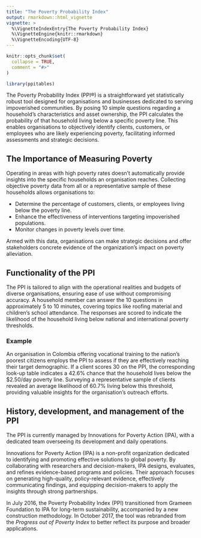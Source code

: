 ```yaml
---
title: "The Poverty Probability Index"
output: rmarkdown::html_vignette
vignette: >
  %\VignetteIndexEntry{The Poverty Probability Index}
  %\VignetteEngine{knitr::rmarkdown}
  %\VignetteEncoding{UTF-8}
---
```


```r
knitr::opts_chunk$set(
  collapse = TRUE,
  comment = "#>"
)

library(ppitables)
```


The Poverty Probability Index (PPI®) is a straightforward yet statistically robust tool designed for organisations and businesses dedicated to serving impoverished communities. By posing 10 simple questions regarding a household's characteristics and asset ownership, the PPI calculates the probability of that household living below a specific poverty line. This enables organisations to objectively identify clients, customers, or employees who are likely experiencing poverty, facilitating informed assessments and strategic decisions.

## The Importance of Measuring Poverty

Operating in areas with high poverty rates doesn't automatically provide insights into the specific households an organisation reaches. Collecting objective poverty data from all or a representative sample of these households allows organisations to:

- Determine the percentage of customers, clients, or employees living below the poverty line.
- Enhance the effectiveness of interventions targeting impoverished populations.
- Monitor changes in poverty levels over time.

Armed with this data, organisations can make strategic decisions and offer stakeholders concrete evidence of the organization's impact on poverty alleviation.

## Functionality of the PPI

The PPI is tailored to align with the operational realities and budgets of diverse organisations, ensuring ease of use without compromising accuracy. A household member can answer the 10 questions in approximately 5 to 10 minutes, covering topics like roofing material and children's school attendance. The responses are scored to indicate the likelihood of the household living below national and international poverty thresholds.

### Example 

An organisation in Colombia offering vocational training to the nation's poorest citizens employs the PPI to assess if they are effectively reaching their target demographic. If a client scores 30 on the PPI, the corresponding look-up table indicates a 42.6% chance that the household lives below the $2.50/day poverty line. Surveying a representative sample of clients revealed an average likelihood of 60.7% living below this threshold, providing valuable insights for the organisation's outreach efforts.

## History, development, and management of the PPI

The PPI is currently managed by Innovations for Poverty Action (IPA), with a dedicated team overseeing its development and daily operations.

Innovations for Poverty Action (IPA) is a non-profit organization dedicated to identifying and promoting effective solutions to global poverty. By collaborating with researchers and decision-makers, IPA designs, evaluates, and refines evidence-based programs and policies. Their approach focuses on generating high-quality, policy-relevant evidence, effectively communicating findings, and equipping decision-makers to apply the insights through strong partnerships.  

In July 2016, the Poverty Probability Index (PPI) transitioned from Grameen Foundation to IPA for long-term sustainability, accompanied by a new construction methodology. In October 2017, the tool was rebranded from the *Progress out of Poverty Index* to better reflect its purpose and broader applications.
